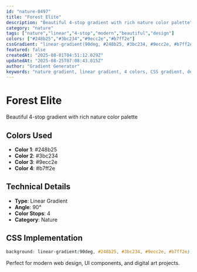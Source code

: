 ```yaml
---
id: "nature-0497"
title: "Forest Elite"
description: "Beautiful 4-stop gradient with rich nature color palette"
category: "nature"
tags: ["nature","linear","4-stop","modern","beautiful","design"]
colors: ["#248b25","#3bc234","#9ecc2e","#b7ff2e"]
cssGradient: "linear-gradient(90deg, #248b25, #3bc234, #9ecc2e, #b7ff2e)"
featured: false
createdAt: "2025-08-01T04:51:12.029Z"
updatedAt: "2025-08-25T07:08:43.015Z"
author: "Gradient Generator"
keywords: "nature gradient, linear gradient, 4 colors, CSS gradient, design, #248b25, #3bc234, #9ecc2e, #b7ff2e"
---
```


# Forest Elite

Beautiful 4-stop gradient with rich nature color palette

## Colors Used
- **Color 1**: #248b25
- **Color 2**: #3bc234
- **Color 3**: #9ecc2e
- **Color 4**: #b7ff2e

## Technical Details
- **Type**: Linear Gradient
- **Angle**: 90°
- **Color Stops**: 4
- **Category**: Nature

## CSS Implementation
```css
background: linear-gradient(90deg, #248b25, #3bc234, #9ecc2e, #b7ff2e);
```

Perfect for modern web design, UI components, and digital art projects.
